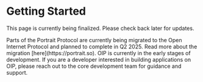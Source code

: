 
# Getting Started
This page is currently being finalized. Please check back later for updates.

<Callout type="info">
Parts of the Portrait Protocol are currently being migrated to the Open Internet Protocol and planned to complete in Q2 2025. Read more about the migration [here](https://portrait.so).
</Callout>

<Callout type="default">
OIP is currently in the early stages of development. If you are a developer interested in building applications on OIP, please reach out to the core development team for guidance and support.
</Callout>
